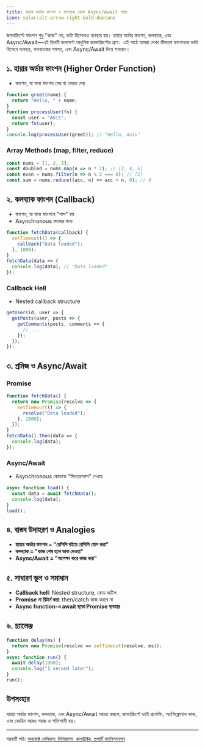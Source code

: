```yaml
---
title: হায়ার অর্ডার ফাংশন ও কলব্যাক থেকে Async/Await পর্যন্ত
icon: solar:alt-arrow-right-bold-duotone
---
```


জাভাস্ক্রিপ্টে ফাংশন শুধু "কাজ" নয়, ডাটা হিসেবেও ব্যবহার হয়। হায়ার অর্ডার ফাংশন, কলব্যাক, এবং Async/Await—এই তিনটি কনসেপ্ট আধুনিক জাভাস্ক্রিপ্টের প্রাণ। এই পাঠে আমরা দেখব কীভাবে ফাংশনকে ডাটা হিসেবে ব্যবহার, কলব্যাকের সমস্যা, এবং Async/Await দিয়ে সমাধান।

## ১. হায়ার অর্ডার ফাংশন (Higher Order Function)

- ফাংশন, যা অন্য ফাংশন নেয় বা ফেরত দেয়

```js
function greet(name) {
  return "Hello, " + name;
}
function processUser(fn) {
  const user = "Anis";
  return fn(user);
}
console.log(processUser(greet)); // "Hello, Anis"
```

### Array Methods (map, filter, reduce)

```js
const nums = [1, 2, 3];
const doubled = nums.map(n => n * 2); // [2, 4, 6]
const even = nums.filter(n => n % 2 === 0); // [2]
const sum = nums.reduce((acc, n) => acc + n, 0); // 6
```

## ২. কলব্যাক ফাংশন (Callback)

- ফাংশন, যা অন্য ফাংশনে "পাস" হয়
- Asynchronous কাজের জন্য

```js
function fetchData(callback) {
  setTimeout(() => {
    callback("Data loaded");
  }, 1000);
}
fetchData(data => {
  console.log(data); // "Data loaded"
});
```

### Callback Hell

- Nested callback structure

```js
getUser(id, user => {
  getPosts(user, posts => {
    getComments(posts, comments => {
      // ...
    });
  });
});
```

## ৩. প্রমিজ ও Async/Await

### Promise

```js
function fetchData() {
  return new Promise(resolve => {
    setTimeout(() => {
      resolve("Data loaded");
    }, 1000);
  });
}
fetchData().then(data => {
  console.log(data);
});
```

### Async/Await

- Asynchronous কোডকে "সিনক্রোনাস" দেখায়

```js
async function load() {
  const data = await fetchData();
  console.log(data);
}
load();
```

## ৪. বাস্তব উদাহরণ ও Analogies

- **হায়ার অর্ডার ফাংশন = "রেসিপি বইয়ে রেসিপি যোগ করা"**
- **কলব্যাক = "কাজ শেষ হলে ডাক দেওয়া"**
- **Async/Await = "অপেক্ষা করে কাজ করা"**

## ৫. সাধারণ ভুল ও সমাধান

- **Callback hell**: Nested structure, কোড জটিল
- **Promise না রিটার্ন করা**: then/catch কাজ করবে না
- **Async function-এ await ছাড়া Promise ব্যবহার**

## ৬. চ্যালেঞ্জ

```js
function delay(ms) {
  return new Promise(resolve => setTimeout(resolve, ms));
}
async function run() {
  await delay(1000);
  console.log("1 second later");
}
run();
```

## উপসংহার

হায়ার অর্ডার ফাংশন, কলব্যাক, এবং Async/Await আয়ত্ত করলে, জাভাস্ক্রিপ্টে ডাটা প্রসেসিং, অ্যাসিঙ্ক্রোনাস কাজ, এবং কোডিং আরও সহজ ও শক্তিশালী হয়।

---

পরবর্তী পাঠ: [অবজেক্ট বেসিকস: লিটারালস, কনস্ট্রাক্টর, প্রপার্টি ম্যানিপুলেশন](/js/object-basics)
